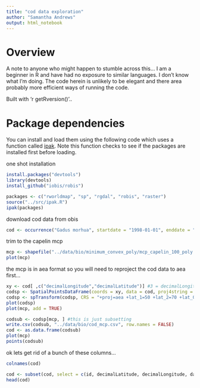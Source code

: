 ```yaml
---
title: "cod data exploration"
author: "Samantha Andrews"
output: html_notebook
---
```


# Overview
A note to anyone who might happen to stumble across this... I am a beginner in R and have had no exposure to similar languages. I don't know what I'm doing. The code herein is unlikely to be elegant and there area probably more efficient ways of running the code.

Built with 'r getRversion()'..

# Package dependencies
You can install and load them using the following code which uses a function called [ipak](https://gist.github.com/stevenworthington/3178163). Note this function checks to see if the packages are installed first before loading.

one shot installation
```r
install.packages("devtools")
library(devtools)
install_github("iobis/robis")
```


```r
packages <- c("rworldmap", "sp", "rgdal", "robis", "raster")
source("../src/ipak.R")
ipak(packages)
```


download cod data from obis
```r
cod <- occurrence("Gadus morhua", startdate = "1998-01-01", enddate = "2015-12-31", geometry = "POLYGON ((-78.22266 65.44000, -32.34375 65.73063, -32.69531 35.88905, -76.99219 36.03133, -78.22266 65.14611, -78.22266 65.44000))")
```

trim to the capelin mcp
```r
mcp <- shapefile("../data/bio/minimum_convex_poly/mcp_capelin_100_poly.shp")
plot(mcp)
```

the mcp is in aea format so you will need to reproject the cod data to aea first...

```r
xy <- cod[ ,c("decimalLongitude","decimalLatitude")] #3 = decimalLongitude, 2 = decimalLatitude
codsp <- SpatialPointsDataFrame(coords = xy, data = cod, proj4string = CRS("+proj=longlat +datum=WGS84 +ellps=WGS84 +towgs84=0,0,0"))
codsp <- spTransform(codsp, CRS = "+proj=aea +lat_1=50 +lat_2=70 +lat_0=40 +lon_0=-60 +x_0=0 +y_0=0 +ellps=GRS80 +datum=NAD83 +units=m +no_defs") #note -60 used to be -91. Changed to 'straighten up'
plot(codsp)
plot(mcp, add = TRUE)
```


```r
codsub <- codsp[mcp, ] #this is just subsetting 
write.csv(codsub, "../data/bio/cod_mcp.csv", row.names = FALSE)
cod <- as.data.frame(codsub)
plot(mcp)
points(codsub)
```

ok lets get rid of a bunch of these columns...


```r
colnames(cod)

cod <- subset(cod, select = c(id, decimalLatitude, decimalLongitude, date, year, month, institutionCode, individualCount, depth, originalScientificName, collectionCode, lifeStage))
head(cod)
```